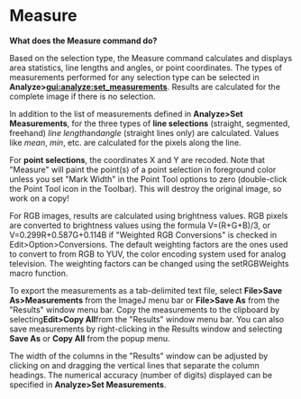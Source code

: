 = Measure =

'''What does the Measure command do?'''

Based on the selection type, the Measure command calculates and displays area statistics, line lengths and angles, or point coordinates. The types of measurements performed for any selection type can be selected in '''Analyze>[[gui:analyze:set_measurements]]'''. Results are calculated for the complete image if there is no selection.

In addition to the list of measurements defined in '''Analyze>Set Measurements''', for the three types of '''line selections''' (straight, segmented, freehand) '' line length ''and'' angle'' (straight lines only) are calculated. Values like ''mean'', ''min'', etc. are calculated for the pixels along the line.

For '''point selections''', the coordinates X and Y are recoded. Note that "Measure" will paint the point(s) of a point selection in foreground color unless you set "Mark Width" in the Point Tool options to zero (double-click the Point Tool icon in the Toolbar). This will destroy the original image, so work on a copy!

For RGB images, results are calculated using brightness values. RGB pixels are converted to brightness values using the formula V=(R+G+B)/3, or V=0.299R+0.587G+0.114B if "Weighted RGB Conversions" is checked in Edit>Option>Conversions. The default weighting factors are the ones used to convert to from RGB to YUV, the color encoding system used for analog television. The weighting factors can be changed using the setRGBWeights macro function. 

{{http://rsb.info.nih.gov/ij/docs/images/measure.gif|Results Table created by "Measure"}}


To export the measurements as a tab-delimited text file, select '''File>Save As>Measurements''' from the ImageJ menu bar or '''File>Save As''' from the "Results" window menu bar. Copy the measurements to the clipboard by selecting''' Edit>Copy All '''from the "Results" window menu bar. You can also save measurements by right-clicking in the Results window and selecting '''Save As''' or '''Copy All''' from the popup menu.

The width of the columns in the "Results" window can be adjusted by clicking on and dragging the vertical lines that separate the column headings. The numerical accuracy (number of digits) displayed can be specified in '''Analyze>Set Measurements'''.
